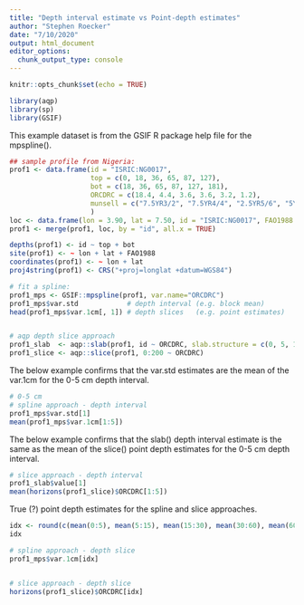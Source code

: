 ```yaml
---
title: "Depth interval estimate vs Point-depth estimates"
author: "Stephen Roecker"
date: "7/10/2020"
output: html_document
editor_options: 
  chunk_output_type: console
---
```


```r
knitr::opts_chunk$set(echo = TRUE)
```


```r

library(aqp)
library(sp)
library(GSIF)

```


This example dataset is from the GSIF R package help file for the mpspline().

```r

## sample profile from Nigeria:
prof1 <- data.frame(id = "ISRIC:NG0017", 
                    top = c(0, 18, 36, 65, 87, 127), 
                    bot = c(18, 36, 65, 87, 127, 181),
                    ORCDRC = c(18.4, 4.4, 3.6, 3.6, 3.2, 1.2),
                    munsell = c("7.5YR3/2", "7.5YR4/4", "2.5YR5/6", "5YR5/8", "5YR5/4", "10YR7/3")
                    )
loc <- data.frame(lon = 3.90, lat = 7.50, id = "ISRIC:NG0017", FAO1988 = "LXp")
prof1 <- merge(prof1, loc, by = "id", all.x = TRUE)

depths(prof1) <- id ~ top + bot
site(prof1) <- ~ lon + lat + FAO1988 
coordinates(prof1) <- ~ lon + lat
proj4string(prof1) <- CRS("+proj=longlat +datum=WGS84")

# fit a spline:
prof1_mps <- GSIF::mpspline(prof1, var.name="ORCDRC")
prof1_mps$var.std            # depth interval (e.g. block mean)
head(prof1_mps$var.1cm[, 1]) # depth slices   (e.g. point estimates)


# aqp depth slice approach
prof1_slab  <- aqp::slab(prof1, id ~ ORCDRC, slab.structure = c(0, 5, 15, 30, 60, 100, 200), slab.fun = mean)
prof1_slice <- aqp::slice(prof1, 0:200 ~ ORCDRC)

```

The below example confirms that the var.std estimates are the mean of the var.1cm for the 0-5 cm depth interval.

```r

# 0-5 cm 
# spline approach - depth interval
prof1_mps$var.std[1]
mean(prof1_mps$var.1cm[1:5])

```

The below example confirms that the slab() depth interval estimate is the same as the mean of the slice() point depth estimates for the 0-5 cm depth interval.


```r

# slice approach - depth interval
prof1_slab$value[1]
mean(horizons(prof1_slice)$ORCDRC[1:5])

```


True (?) point depth estimates for the spline and slice approaches.

```r

idx <- round(c(mean(0:5), mean(5:15), mean(15:30), mean(30:60), mean(60:100), mean(100:200)))
idx

# spline approach - depth slice
prof1_mps$var.1cm[idx]


# slice approach - depth slice
horizons(prof1_slice)$ORCDRC[idx]

```


